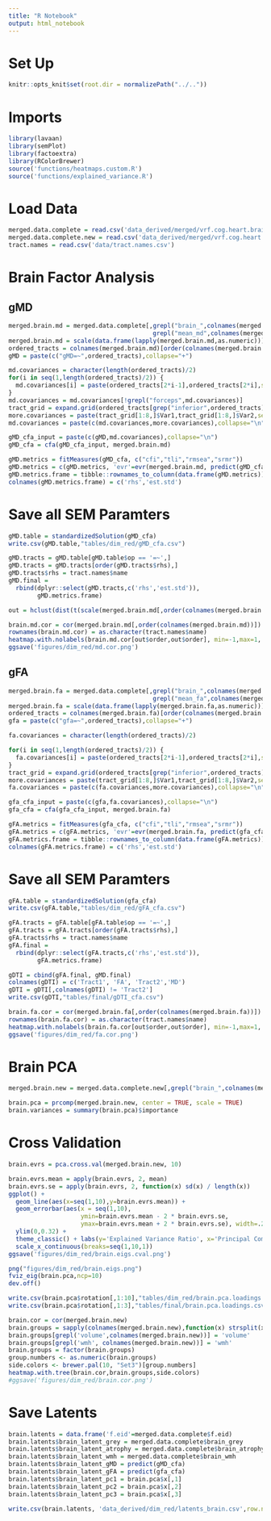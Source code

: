 ```yaml
---
title: "R Notebook"
output: html_notebook
---
```


# Set Up
```r
knitr::opts_knit$set(root.dir = normalizePath("../.."))
```

# Imports
```r
library(lavaan)
library(semPlot)
library(factoextra)
library(RColorBrewer)
source('functions/heatmaps.custom.R')
source('functions/explained_variance.R')
```

# Load Data
```r
merged.data.complete = read.csv('data_derived/merged/vrf.cog.heart.brain.trad.healthy.csv')
merged.data.complete.new = read.csv('data_derived/merged/vrf.cog.heart.brain.new.healthy.csv')
tract.names = read.csv('data/tract.names.csv')
```

# Brain Factor Analysis
## gMD 
```r
merged.brain.md = merged.data.complete[,grepl("brain_",colnames(merged.data.complete))&
                                        grepl("mean_md",colnames(merged.data.complete))]
merged.brain.md = scale(data.frame(lapply(merged.brain.md,as.numeric)))
ordered_tracts = colnames(merged.brain.md)[order(colnames(merged.brain.md))]
gMD = paste(c("gMD=~",ordered_tracts),collapse="+")
```

```r
md.covariances = character(length(ordered_tracts)/2)
for(i in seq(1,length(ordered_tracts)/2)) {
  md.covariances[i] = paste(ordered_tracts[2*i-1],ordered_tracts[2*i],sep="~~")
}
md.covariances = md.covariances[!grepl("forceps",md.covariances)]
tract_grid = expand.grid(ordered_tracts[grep("inferior",ordered_tracts)],ordered_tracts[grep("inferior",ordered_tracts)])
more.covariances = paste(tract_grid[1:8,]$Var1,tract_grid[1:8,]$Var2,sep="~~")[3:6]
md.covariances = paste(c(md.covariances,more.covariances),collapse="\n")
```

```r
gMD_cfa_input = paste(c(gMD,md.covariances),collapse="\n")
gMD_cfa = cfa(gMD_cfa_input, merged.brain.md)
```

```r
gMD.metrics = fitMeasures(gMD_cfa, c("cfi","tli","rmsea","srmr"))
gMD.metrics = c(gMD.metrics, 'evr'=evr(merged.brain.md, predict(gMD_cfa)))
gMD.metrics.frame = tibble::rownames_to_column(data.frame(gMD.metrics))
colnames(gMD.metrics.frame) = c('rhs','est.std')
```

# Save all SEM Paramters
```r
gMD.table = standardizedSolution(gMD_cfa)
write.csv(gMD.table,"tables/dim_red/gMD_cfa.csv")
```

```r
gMD.tracts = gMD.table[gMD.table$op == '=~',]
gMD.tracts = gMD.tracts[order(gMD.tracts$rhs),]
gMD.tracts$rhs = tract.names$name
gMD.final = 
  rbind(dplyr::select(gMD.tracts,c('rhs','est.std')),
        gMD.metrics.frame)
```

```r
out = hclust(dist(t(scale(merged.brain.md[,order(colnames(merged.brain.md))]))))
```

```r
brain.md.cor = cor(merged.brain.md[,order(colnames(merged.brain.md))])
rownames(brain.md.cor) = as.character(tract.names$name)
heatmap.with.nolabels(brain.md.cor[out$order,out$order], min=-1,max=1,'correlation')
ggsave('figures/dim_red/md.cor.png')
```

## gFA 
```r
merged.brain.fa = merged.data.complete[,grepl("brain_",colnames(merged.data.complete))&
                                        grepl("mean_fa",colnames(merged.data.complete))]
merged.brain.fa = scale(data.frame(lapply(merged.brain.fa,as.numeric)))
ordered_tracts = colnames(merged.brain.fa)[order(colnames(merged.brain.fa))]
gfa = paste(c("gfa=~",ordered_tracts),collapse="+")
```

```r
fa.covariances = character(length(ordered_tracts)/2)

for(i in seq(1,length(ordered_tracts)/2)) {
  fa.covariances[i] = paste(ordered_tracts[2*i-1],ordered_tracts[2*i],sep="~~")
}
tract_grid = expand.grid(ordered_tracts[grep("inferior",ordered_tracts)],ordered_tracts[grep("inferior",ordered_tracts)])
more.covariances = paste(tract_grid[1:8,]$Var1,tract_grid[1:8,]$Var2,sep="~~")[3:6]
fa.covariances = paste(c(fa.covariances,more.covariances),collapse="\n")
```

```r
gfa_cfa_input = paste(c(gfa,fa.covariances),collapse="\n")
gfa_cfa = cfa(gfa_cfa_input, merged.brain.fa)
```

```r
gFA.metrics = fitMeasures(gfa_cfa, c("cfi","tli","rmsea","srmr"))
gFA.metrics = c(gFA.metrics, 'evr'=evr(merged.brain.fa, predict(gfa_cfa)))
gFA.metrics.frame = tibble::rownames_to_column(data.frame(gFA.metrics))
colnames(gFA.metrics.frame) = c('rhs','est.std')
```

# Save all SEM Paramters
```r
gFA.table = standardizedSolution(gfa_cfa)
write.csv(gFA.table,"tables/dim_red/gFA_cfa.csv")
```

```r
gFA.tracts = gFA.table[gFA.table$op == '=~',]
gFA.tracts = gFA.tracts[order(gFA.tracts$rhs),]
gFA.tracts$rhs = tract.names$name
gFA.final = 
  rbind(dplyr::select(gFA.tracts,c('rhs','est.std')),
        gFA.metrics.frame)
```

```r
gDTI = cbind(gFA.final, gMD.final)
colnames(gDTI) = c('Tract1', 'FA', 'Tract2','MD')
gDTI = gDTI[,colnames(gDTI) != 'Tract2']
write.csv(gDTI,"tables/final/gDTI_cfa.csv")
```



```r
brain.fa.cor = cor(merged.brain.fa[,order(colnames(merged.brain.fa))])
rownames(brain.fa.cor) = as.character(tract.names$name)
heatmap.with.nolabels(brain.fa.cor[out$order,out$order], min=-1,max=1,'correlation')
ggsave('figures/dim_red/fa.cor.png')
```



# Brain PCA

```r
merged.brain.new = merged.data.complete.new[,grepl("brain_",colnames(merged.data.complete.new))]
```

```r
brain.pca = prcomp(merged.brain.new, center = TRUE, scale = TRUE)
brain.variances = summary(brain.pca)$importance
```

# Cross Validation
```r
brain.evrs = pca.cross.val(merged.brain.new, 10)
```

```r
brain.evrs.mean = apply(brain.evrs, 2, mean)
brain.evrs.se = apply(brain.evrs, 2, function(x) sd(x) / length(x))
ggplot() + 
  geom_line(aes(x=seq(1,10),y=brain.evrs.mean)) + 
  geom_errorbar(aes(x = seq(1,10),
                    ymin=brain.evrs.mean - 2 * brain.evrs.se, 
                    ymax=brain.evrs.mean + 2 * brain.evrs.se), width=.2) + 
  ylim(0,0.32) + 
  theme_classic() + labs(y='Explained Variance Ratio', x='Principal Component') + 
  scale_x_continuous(breaks=seq(1,10,1)) 
ggsave('figures/dim_red/brain.eigs.cval.png')
```



```r
png("figures/dim_red/brain.eigs.png")
fviz_eig(brain.pca,ncp=10) 
dev.off()
```

```r
write.csv(brain.pca$rotation[,1:10],"tables/dim_red/brain.pca.loadings.csv")
write.csv(brain.pca$rotation[,1:3],"tables/final/brain.pca.loadings.csv")
```

```r
brain.cor = cor(merged.brain.new)
brain.groups = sapply(colnames(merged.brain.new),function(x) strsplit(x,'_')[[1]][3])
brain.groups[grepl('volume',colnames(merged.brain.new))] = 'volume'
brain.groups[grepl('wmh', colnames(merged.brain.new))] = 'wmh'
brain.groups = factor(brain.groups)
group.numbers <- as.numeric(brain.groups)
side.colors <- brewer.pal(10, "Set3")[group.numbers]
heatmap.with.tree(brain.cor,brain.groups,side.colors)
#ggsave('figures/dim_red/brain.cor.png')
```


# Save Latents

```r
brain.latents = data.frame('f.eid'=merged.data.complete$f.eid)
brain.latents$brain_latent_grey = merged.data.complete$brain_grey
brain.latents$brain_latent_atrophy = merged.data.complete$brain_atrophy
brain.latents$brain_latent_wmh = merged.data.complete$brain_wmh
brain.latents$brain_latent_gMD = predict(gMD_cfa)
brain.latents$brain_latent_gFA = predict(gfa_cfa)
brain.latents$brain_latent_pc1 = brain.pca$x[,1]
brain.latents$brain_latent_pc2 = brain.pca$x[,2]
brain.latents$brain_latent_pc3 = brain.pca$x[,3]
```

```r
write.csv(brain.latents, 'data_derived/dim_red/latents_brain.csv',row.names = FALSE)
```


